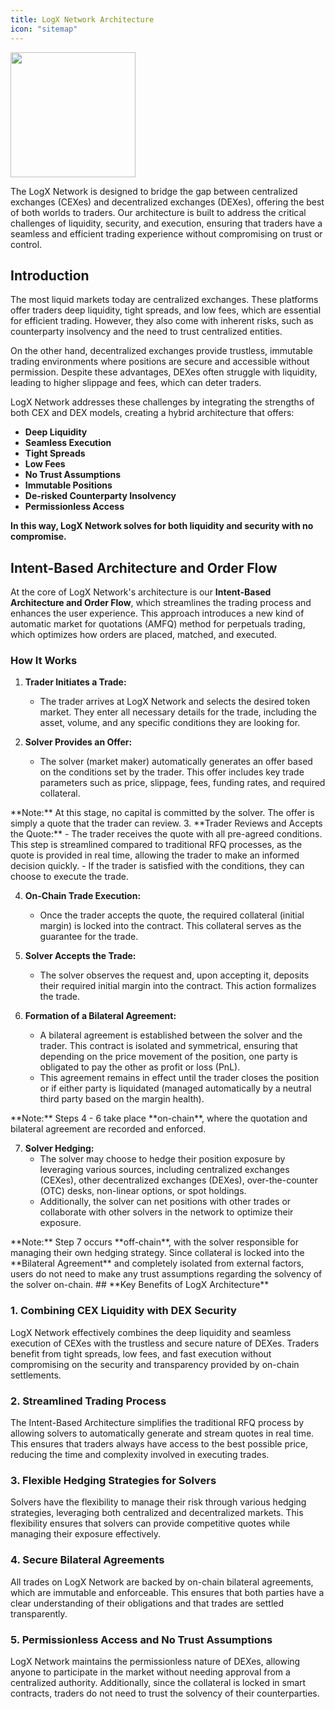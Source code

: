 ```yaml
---
title: LogX Network Architecture
icon: "sitemap"
---
```


<img height="200" src="../images/logx-arch-update.svg" />


The LogX Network is designed to bridge the gap between centralized exchanges (CEXes) and decentralized exchanges (DEXes), offering the best of both worlds to traders. Our architecture is built to address the critical challenges of liquidity, security, and execution, ensuring that traders have a seamless and efficient trading experience without compromising on trust or control.

## **Introduction**

The most liquid markets today are centralized exchanges. These platforms offer traders deep liquidity, tight spreads, and low fees, which are essential for efficient trading. However, they also come with inherent risks, such as counterparty insolvency and the need to trust centralized entities. 

On the other hand, decentralized exchanges provide trustless, immutable trading environments where positions are secure and accessible without permission. Despite these advantages, DEXes often struggle with liquidity, leading to higher slippage and fees, which can deter traders.

LogX Network addresses these challenges by integrating the strengths of both CEX and DEX models, creating a hybrid architecture that offers:

- **Deep Liquidity**
- **Seamless Execution**
- **Tight Spreads**
- **Low Fees**
- **No Trust Assumptions**
- **Immutable Positions**
- **De-risked Counterparty Insolvency**
- **Permissionless Access**

**In this way, LogX Network solves for both liquidity and security with no compromise.**

## **Intent-Based Architecture and Order Flow**

At the core of LogX Network's architecture is our **Intent-Based Architecture and Order Flow**, which streamlines the trading process and enhances the user experience. This approach introduces a new kind of automatic market for quotations (AMFQ) method for perpetuals trading, which optimizes how orders are placed, matched, and executed.

### **How It Works**

1. **Trader Initiates a Trade:**
   - The trader arrives at LogX Network and selects the desired token market. They enter all necessary details for the trade, including the asset, volume, and any specific conditions they are looking for.
   
2. **Solver Provides an Offer:**
   - The solver (market maker) automatically generates an offer based on the conditions set by the trader. This offer includes key trade parameters such as price, slippage, fees, funding rates, and required collateral.
<Tip>   
    **Note:** At this stage, no capital is committed by the solver. The offer is simply a quote that the trader can review.
</Tip>
3. **Trader Reviews and Accepts the Quote:**
   - The trader receives the quote with all pre-agreed conditions. This step is streamlined compared to traditional RFQ processes, as the quote is provided in real time, allowing the trader to make an informed decision quickly.
   - If the trader is satisfied with the conditions, they can choose to execute the trade.

4. **On-Chain Trade Execution:**
   - Once the trader accepts the quote, the required collateral (initial margin) is locked into the contract. This collateral serves as the guarantee for the trade.
   
5. **Solver Accepts the Trade:**
   - The solver observes the request and, upon accepting it, deposits their required initial margin into the contract. This action formalizes the trade.
   
6. **Formation of a Bilateral Agreement:**
   - A bilateral agreement is established between the solver and the trader. This contract is isolated and symmetrical, ensuring that depending on the price movement of the position, one party is obligated to pay the other as profit or loss (PnL).
   - This agreement remains in effect until the trader closes the position or if either party is liquidated (managed automatically by a neutral third party based on the margin health).
<Info>   
   **Note:** Steps 4 - 6 take place **on-chain**, where the quotation and bilateral agreement are recorded and enforced.
</Info>

7. **Solver Hedging:**
   - The solver may choose to hedge their position exposure by leveraging various sources, including centralized exchanges (CEXes), other decentralized exchanges (DEXes), over-the-counter (OTC) desks, non-linear options, or spot holdings.
   - Additionally, the solver can net positions with other trades or collaborate with other solvers in the network to optimize their exposure.

<Note> 
  **Note:** Step 7 occurs **off-chain**, with the solver responsible for managing their own hedging strategy. Since collateral is locked into the **Bilateral Agreement** and completely isolated from external factors, users do not need to make any trust assumptions regarding the solvency of the solver on-chain.
</Note>
## **Key Benefits of LogX Architecture**

### **1. Combining CEX Liquidity with DEX Security**

LogX Network effectively combines the deep liquidity and seamless execution of CEXes with the trustless and secure nature of DEXes. Traders benefit from tight spreads, low fees, and fast execution without compromising on the security and transparency provided by on-chain settlements.

### **2. Streamlined Trading Process**

The Intent-Based Architecture simplifies the traditional RFQ process by allowing solvers to automatically generate and stream quotes in real time. This ensures that traders always have access to the best possible price, reducing the time and complexity involved in executing trades.

### **3. Flexible Hedging Strategies for Solvers**

Solvers have the flexibility to manage their risk through various hedging strategies, leveraging both centralized and decentralized markets. This flexibility ensures that solvers can provide competitive quotes while managing their exposure effectively.

### **4. Secure Bilateral Agreements**

All trades on LogX Network are backed by on-chain bilateral agreements, which are immutable and enforceable. This ensures that both parties have a clear understanding of their obligations and that trades are settled transparently.

### **5. Permissionless Access and No Trust Assumptions**

LogX Network maintains the permissionless nature of DEXes, allowing anyone to participate in the market without needing approval from a centralized authority. Additionally, since the collateral is locked in smart contracts, traders do not need to trust the solvency of their counterparties.

